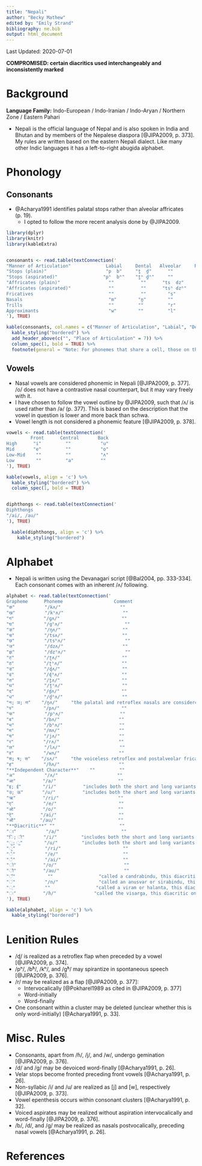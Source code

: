 ```yaml
---
title: "Nepali"
author: "Becky Mathew"
edited by: "Emily Strand"
bibliography: ne.bib
output: html_document
---
```


Last Updated: 2020-07-01

**COMPROMISED: certain diacritics used interchangeably and inconsistently marked**

# Background

**Language Family:** Indo-European / Indo-Iranian / Indo-Aryan / Northern Zone / Eastern Pahari

* Nepali is the official language of Nepal and is also spoken in India and Bhutan and by members of the Nepalese diaspora [@JIPA2009, p. 373]. My rules are written based on the eastern Nepali dialect. Like many other Indic languages it has a left-to-right abugida alphabet.

# Phonology

## Consonants

* @Acharya1991 identifies palatal stops rather than alveolar affricates (p. 19).
    - I opted to follow the more recent analysis done by @JIPA2009.

```r

library(dplyr)
library(knitr)
library(kableExtra)


consonants <- read.table(textConnection('
"Manner of Articulation"             Labial     Dental   Alveolar     Retroflex   Palatal     Velar     Glottal
"Stops (plain)"                      "p  b"     "t̪  d̪"      ""         "ʈ  ɖ"       ""       "k  ɡ"       ""
"Stops (aspirated)"                 "pʰ  bʱ"    "t̪ʰ d̪ʱ"     ""         "ʈʰ  ɖʱ"     ""       "kʰ  ɡʱ"     ""
"Affricates (plain)"                  ""          ""      "ts  dz"       ""         ""         ""         ""
"Affricates (aspirated)"              ""          ""      "tsʰ dzʱ"      ""         ""         ""         ""
Fricatives                            ""          ""        "s"          ""         ""         ""         "ɦ"
Nasals                                "m"        "n̪"        ""           ""         ""         "ŋ"        ""
Trills                                ""         ""         "r"          ""         ""         ""         ""
Approximants                          "w"        ""         "l"          ""         "j"        ""         ""
'), TRUE)

kable(consonants, col.names = c("Manner of Articulation", "Labial", "Dental", "Alveolar", "Retroflex", "Palatal", "Velar", "Glottal"), align = 'c') %>%
  kable_styling("bordered") %>%
  add_header_above(c("", "Place of Articulation" = 7)) %>%
  column_spec(1, bold = TRUE) %>%
  footnote(general = "Note: For phonemes that share a cell, those on the left are voiceless and those on the right are voiced.", general_title = "")
```  

## Vowels

* Nasal vowels are considered phonemic in Nepali [@JIPA2009, p. 377]. /o/ does not have a contrastive nasal counterpart, but it may vary freely with it.
* I have chosen to follow the vowel outline by @JIPA2009, such that /ʌ/ is used rather than /ə/ (p. 377). This is based on the description that the vowel in question is lower and more back than schwa.
* Vowel length is not considered a phonemic feature [@JIPA2009, p. 378].

```r

vowels <- read.table(textConnection('
         Front      Central       Back
High      "i"         ""           "u"
Mid       "e"         ""           "o"
Low-Mid    ""         ""           "ʌ"
Low        ""         "a"          ""
'), TRUE)

kable(vowels, align = 'c') %>%
  kable_styling("bordered") %>%
  column_spec(1, bold = TRUE)


diphthongs <- read.table(textConnection('
Diphthongs
"/ai/, /au/"
'), TRUE)

  kable(diphthongs, align = 'c') %>%
    kable_styling("bordered")
```

# Alphabet

* Nepali is written using the Devanagari script [@Bal2004, pp. 333-334]. Each consonant comes with an inherent /ʌ/ following.

```r

alphabet <- read.table(textConnection('
Grapheme      Phoneme                   Comment
"क"           "/kʌ/"                      ""
"ख"           "/kʰʌ/"                      ""
"ग"           "/ɡʌ/"                       ""
"घ"           "/ɡʱʌ/"                       ""
"ङ"           "/ŋʌ/"                       ""
"च"           "/tsʌ/"                      ""
"छ"           "/tsʰʌ/"                      ""
"ज"           "/dzʌ/"                      ""
"झ"           "/dzʱʌ/"                      ""
"ट"           "/ʈʌ/"                       ""
"ठ"           "/ʈʰʌ/"                      ""
"ड"           "/ɖʌ/"                       ""
"ढ"           "/ɖʱʌ/"                      ""
"त"           "/t̪ʌ/"                       ""
"थ"           "/t̪ʰʌ/"                      ""
"द"           "/d̪ʌ/"                       ""
"ध"           "/d̪ʱʌ/"                      ""
"न; ञ; ण"    "/n̪ʌ/"     "the palatal and retroflex nasals are considered to be allophones of /n̪/ [@Acharya1991, p. 13]"
"प"           "/pʌ/"                       ""
"फ"           "/pʰʌ/"                     ""
"ब"           "/bʌ/"                      ""
"भ"           "/bʱʌ/"                     ""     
"म"           "/mʌ/"                      ""
"य"           "/jʌ/"                      ""       
"र"           "/rʌ/"                      ""
"ल"           "/lʌ/"                      ""
"व"           "/wʌ/"                      ""  
"श; ष; स"    "/sʌ/"     "the voiceless retroflex and postalveolar fricatives are considered to be allophones of /s/ [@Acharya1991, p. 13]"
"ह"           "/ɦʌ/"                      ""
"**Independent Character**"    ""         ""       
"अ"           "/ʌ/"                      ""
"आ"          "/a/"                       ""
"इ; ई"        "/i/"          "includes both the short and long variants given that vowel length is not contrastive"
"उ; ऊ"       "/u/"          "includes both the short and long variants given that vowel length is not contrastive"
"ऋ"          "/ri/"                      ""
"ए"           "/e/"                       ""
"ओ"          "/o/"                       ""
"ऐ"          "/ai/"                       ""
"औ"         "/au/"                       ""
"**Diacritic**" ""                        ""
"ा"           "/a/"                       ""
"ि; ी"       "/i/"         "includes both the short and long variants given that vowel length is not contrastive"
"ु; ू"        "/u/"         "includes both the short and long variants given that vowel length is not contrastive"
"ृ"           "/ri/"                       ""
"े"           "/e/"                        ""
"ै"           "/ai/"                       ""
"ो"          "/o/"                         ""
"ौ"          "/au/"                        ""
"ँ"            ""                 "called a candrabindu, this diacritic indicates nasalization of the preceding vowel [@Bal2004, p. 333]"
"ं"           "/n/"               "called an anusvar or sirabindu, this diacritic indicates a homorganic nasal with following stops (/n/ appears to be underlying); however, it is inconsistently marked and used interchangeably with the candrabindu [@Bal2004, p. 333] - this compromises the language to some extent"
"्"           ""                 "called a viram or halanta, this diacritic removes the inherent vowel /ʌ/ after a consonant [@Bal2004, p. 334]"
"ः"          "/ɦ/"              "called the visarga, this diacritic only appears in Sanskrit loanwords, so it won\'t be transcribed in the rule set [@Bal2004, p. 334]"
'), TRUE)

kable(alphabet, align = 'c') %>%
  kable_styling("bordered")
```

# Lenition Rules

* /ɖ/ is realized as a retroflex flap when preceded by a vowel [@JIPA2009, p. 374].
* /pʰ/, /bʱ/, /kʰ/, and /ɡʱ/ may spirantize in spontaneous speech [@JIPA2009, p. 376].
* /r/ may be realized as a flap [@JIPA2009, p. 377]:
    - Intervocalically [@Pokharel1989 as cited in @JIPA2009, p. 377]
    - Word-initially
    - Word-finally
* One consonant within a cluster may be deleted (unclear whether this is only word-initially) [@Acharya1991, p. 33].

# Misc. Rules

* Consonants, apart from /ɦ/, /j/, and /w/, undergo gemination [@JIPA2009, p. 376].
* /d/ and /ɡ/ may be devoiced word-finally [@Acharya1991, p. 26].
* Velar stops become fronted preceding front vowels [@Acharya1991, p. 26].
* Non-syllabic /i/ and /u/ are realized as [j] and [w], respectively [@JIPA2009, p. 373].
* Vowel epenthesis occurs within consonant clusters [@Acharya1991, p. 32].
* Voiced aspirates may be realized without aspiration intervocalically and word-finally [@JIPA2009, p. 376].
* /b/, /d/, and /ɡ/ may be realized as nasals postvocalically, preceding nasal vowels [@Acharya1991, p. 26].

# References

